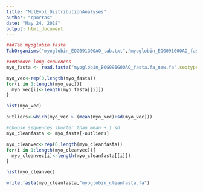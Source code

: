 ```yaml
---
title: "MolEvol_DistributionAnalyses"
author: "cporras"
date: "May 24, 2018"
output: html_document
---
```

```r
###Tab myoglobin fasta 
TabOrganisms("myoglobin_EOG091G0OAO_tab.txt","myoglobin_EOG091G0OAO_fasta.fa")
```

```r
###Remove long sequences
myo_fasta <- read.fasta("myoglobin_EOG091G0OAO_fasta.fa_new.fa",seqtype = "AA")

myo_vec<-rep(0,length(myo_fasta))
for(i in 1:length(myo_vec)){
  myo_vec[i]<-length(myo_fasta[[i]])
}

hist(myo_vec)

outliers<-which(myo_vec > (mean(myo_vec)+sd(myo_vec)))

#Choose sequences shorter than mean + 1 sd
myo_cleanfasta <- myo_fasta[-outliers]

myo_cleanvec<-rep(0,length(myo_cleanfasta))
for(i in 1:length(myo_cleanvec)){
  myo_cleanvec[i]<-length(myo_cleanfasta[[i]])
}

hist(myo_cleanvec)

write.fasta(myo_cleanfasta,"myoglobin_cleanfasta.fa")
```